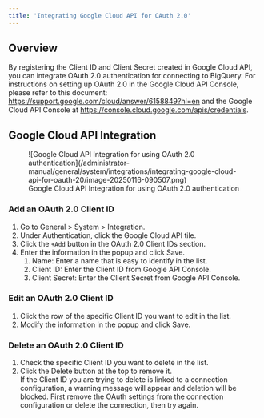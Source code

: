 ```yaml
---
title: 'Integrating Google Cloud API for OAuth 2.0'
---
```


## Overview

By registering the Client ID and Client Secret created in Google Cloud API, you can integrate OAuth 2.0 authentication for connecting to BigQuery. For instructions on setting up OAuth 2.0 in the Google Cloud API Console, please refer to this document: https://support.google.com/cloud/answer/6158849?hl=en and the Google Cloud API Console at https://console.cloud.google.com/apis/credentials.

## Google Cloud API Integration

<figure data-layout="center" data-align="center">
![Google Cloud API Integration for using OAuth 2.0 authentication](/administrator-manual/general/system/integrations/integrating-google-cloud-api-for-oauth-20/image-20250116-090507.png)
<figcaption>
Google Cloud API Integration for using OAuth 2.0 authentication
</figcaption>
</figure>

### Add an OAuth 2.0 Client ID

1. Go to General > System > Integration.
2. Under Authentication, click the Google Cloud API tile.
3. Click the `+Add` button in the OAuth 2.0 Client IDs section.<br/>
4. Enter the information in the popup and click Save.<br/>
   1. Name: Enter a name that is easy to identify in the list.
   2. Client ID: Enter the Client ID from Google API Console.
   3. Client Secret: Enter the Client Secret from Google API Console.

### Edit an OAuth 2.0 Client ID

1. Click the row of the specific Client ID you want to edit in the list.
2. Modify the information in the popup and click Save.

### Delete an OAuth 2.0 Client ID

1. Check the specific Client ID you want to delete in the list.<br/>
2. Click the Delete button at the top to remove it.<br/> If the Client ID you are trying to delete is linked to a connection configuration, a warning message will appear and deletion will be blocked. First remove the OAuth settings from the connection configuration or delete the connection, then try again.<br/>
